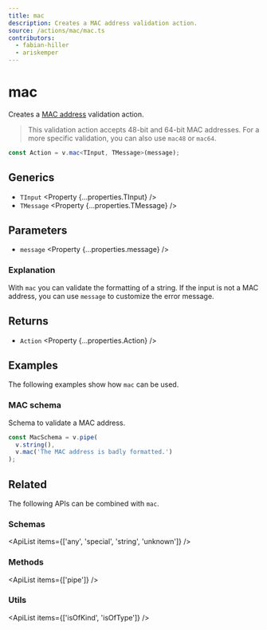 ```yaml
---
title: mac
description: Creates a MAC address validation action.
source: /actions/mac/mac.ts
contributors:
  - fabian-hiller
  - ariskemper
---
```



# mac

Creates a [MAC address](https://en.wikipedia.org/wiki/MAC_address) validation action.

> This validation action accepts 48-bit and 64-bit MAC addresses. For a more specific validation, you can also use <Link href="../mac48/">`mac48`</Link> or <Link href="../mac64/">`mac64`</Link>.

```ts
const Action = v.mac<TInput, TMessage>(message);
```

## Generics

- `TInput` <Property {...properties.TInput} />
- `TMessage` <Property {...properties.TMessage} />

## Parameters

- `message` <Property {...properties.message} />

### Explanation

With `mac` you can validate the formatting of a string. If the input is not a MAC address, you can use `message` to customize the error message.

## Returns

- `Action` <Property {...properties.Action} />

## Examples

The following examples show how `mac` can be used.

### MAC schema

Schema to validate a MAC address.

```ts
const MacSchema = v.pipe(
  v.string(),
  v.mac('The MAC address is badly formatted.')
);
```

## Related

The following APIs can be combined with `mac`.

### Schemas

<ApiList items={['any', 'special', 'string', 'unknown']} />

### Methods

<ApiList items={['pipe']} />

### Utils

<ApiList items={['isOfKind', 'isOfType']} />
